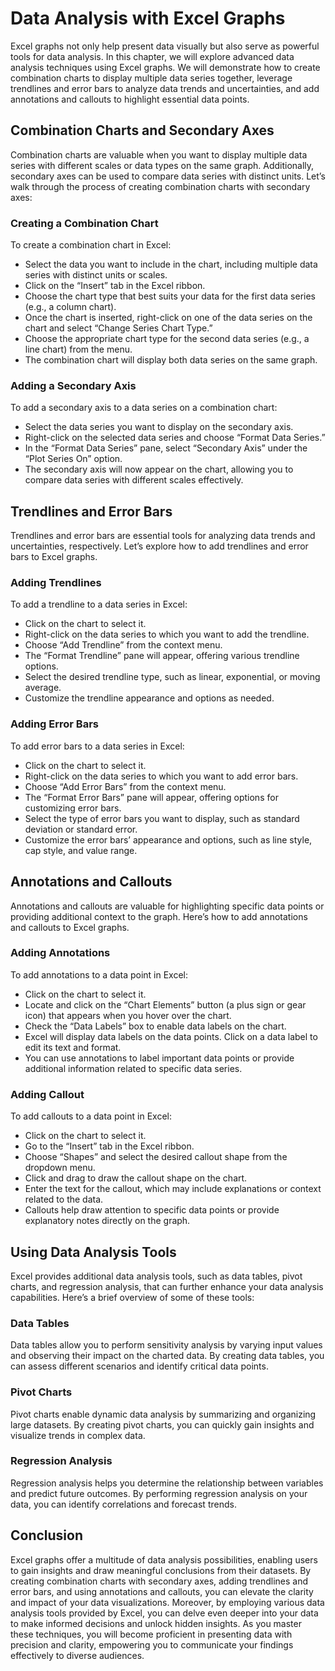 # Data Analysis with Excel Graphs

Excel graphs not only help present data visually but also serve as powerful tools for data analysis. In this chapter, we will explore advanced data analysis techniques using Excel graphs. We will demonstrate how to create combination charts to display multiple data series together, leverage trendlines and error bars to analyze data trends and uncertainties, and add annotations and callouts to highlight essential data points.

##  Combination Charts and Secondary Axes

Combination charts are valuable when you want to display multiple data series with different scales or data types on the same graph. Additionally, secondary axes can be used to compare data series with distinct units. Let's walk through the process of creating combination charts with secondary axes:

### Creating a Combination Chart

To create a combination chart in Excel:

  *  Select the data you want to include in the chart, including multiple data series with distinct units or scales.
  *  Click on the "Insert" tab in the Excel ribbon.
  *  Choose the chart type that best suits your data for the first data series (e.g., a column chart).
  *  Once the chart is inserted, right-click on one of the data series on the chart and select "Change Series Chart Type."
  *  Choose the appropriate chart type for the second data series (e.g., a line chart) from the menu.
  *  The combination chart will display both data series on the same graph.


###  Adding a Secondary Axis

To add a secondary axis to a data series on a combination chart:

  *  Select the data series you want to display on the secondary axis.
  *  Right-click on the selected data series and choose "Format Data Series."
  *  In the "Format Data Series" pane, select "Secondary Axis" under the "Plot Series On" option.
  *  The secondary axis will now appear on the chart, allowing you to compare data series with different scales effectively.

##  Trendlines and Error Bars

Trendlines and error bars are essential tools for analyzing data trends and uncertainties, respectively. Let's explore how to add trendlines and error bars to Excel graphs.

###  Adding Trendlines

To add a trendline to a data series in Excel:

  *  Click on the chart to select it.
  *  Right-click on the data series to which you want to add the trendline.
  *  Choose "Add Trendline" from the context menu.
  *  The "Format Trendline" pane will appear, offering various trendline options.
  *  Select the desired trendline type, such as linear, exponential, or moving average.
  *  Customize the trendline appearance and options as needed.


###  Adding Error Bars

To add error bars to a data series in Excel:

  *  Click on the chart to select it.
  *  Right-click on the data series to which you want to add error bars.
  *  Choose "Add Error Bars" from the context menu.
  *  The "Format Error Bars" pane will appear, offering options for customizing error bars.
  *  Select the type of error bars you want to display, such as standard deviation or standard error.
  *  Customize the error bars' appearance and options, such as line style, cap style, and value range.


##  Annotations and Callouts

Annotations and callouts are valuable for highlighting specific data points or providing additional context to the graph. Here's how to add annotations and callouts to Excel graphs.

### Adding Annotations

To add annotations to a data point in Excel:

  *  Click on the chart to select it.
  *  Locate and click on the "Chart Elements" button (a plus sign or gear icon) that appears when you hover over the chart.
  *  Check the "Data Labels" box to enable data labels on the chart.
  *  Excel will display data labels on the data points. Click on a data label to edit its text and format.
  *  You can use annotations to label important data points or provide additional information related to specific data series.

###  Adding Callout

To add callouts to a data point in Excel:

  *  Click on the chart to select it.
  *  Go to the "Insert" tab in the Excel ribbon.
  *  Choose "Shapes" and select the desired callout shape from the dropdown menu.
  *  Click and drag to draw the callout shape on the chart.
  *  Enter the text for the callout, which may include explanations or context related to the data.
  *  Callouts help draw attention to specific data points or provide explanatory notes directly on the graph.

## Using Data Analysis Tools

Excel provides additional data analysis tools, such as data tables, pivot charts, and regression analysis, that can further enhance your data analysis capabilities. Here's a brief overview of some of these tools:

### Data Tables

Data tables allow you to perform sensitivity analysis by varying input values and observing their impact on the charted data. By creating data tables, you can assess different scenarios and identify critical data points.

###  Pivot Charts

Pivot charts enable dynamic data analysis by summarizing and organizing large datasets. By creating pivot charts, you can quickly gain insights and visualize trends in complex data.

###  Regression Analysis

Regression analysis helps you determine the relationship between variables and predict future outcomes. By performing regression analysis on your data, you can identify correlations and forecast trends.

##  Conclusion

Excel graphs offer a multitude of data analysis possibilities, enabling users to gain insights and draw meaningful conclusions from their datasets. By creating combination charts with secondary axes, adding trendlines and error bars, and using annotations and callouts, you can elevate the clarity and impact of your data visualizations. Moreover, by employing various data analysis tools provided by Excel, you can delve even deeper into your data to make informed decisions and unlock hidden insights. As you master these techniques, you will become proficient in presenting data with precision and clarity, empowering you to communicate your findings effectively to diverse audiences.

